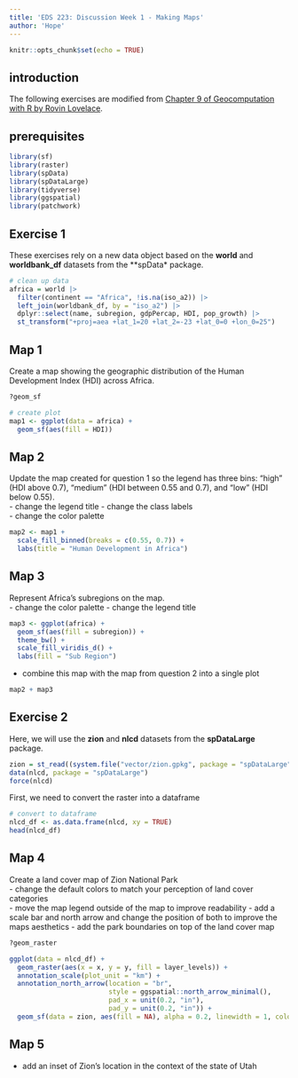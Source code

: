 ```yaml
---
title: 'EDS 223: Discussion Week 1 - Making Maps'
author: 'Hope'
---
```


```r
knitr::opts_chunk$set(echo = TRUE)
```

## introduction

The following exercises are modified from [Chapter 9 of Geocomputation with R by Rovin Lovelace](https://geocompr.robinlovelace.net/adv-map.html).

## prerequisites

```r
library(sf)
library(raster)
library(spData)
library(spDataLarge)
library(tidyverse)
library(ggspatial)
library(patchwork)
```

## Exercise 1

These exercises rely on a new data object based on the **world** and **worldbank_df** datasets from the **spData* package.

```r
# clean up data
africa = world |> 
  filter(continent == "Africa", !is.na(iso_a2)) |> 
  left_join(worldbank_df, by = "iso_a2") |> 
  dplyr::select(name, subregion, gdpPercap, HDI, pop_growth) |> 
  st_transform("+proj=aea +lat_1=20 +lat_2=-23 +lat_0=0 +lon_0=25")
```

## Map 1

Create a map showing the geographic distribution of the Human Development Index (HDI) across Africa.  

```r
?geom_sf

# create plot
map1 <- ggplot(data = africa) +
  geom_sf(aes(fill = HDI))
```

## Map 2

Update the map created for question 1 so the legend has three bins: "high" (HDI above 0.7), "medium" (HDI between 0.55 and 0.7), and "low" (HDI below 0.55).   
-   change the legend title 
-   change the class labels   
-   change the color palette   

```r
map2 <- map1 +
  scale_fill_binned(breaks = c(0.55, 0.7)) +
  labs(title = "Human Development in Africa")
```

## Map 3

Represent Africa's subregions on the map.  
-   change the color palette 
-   change the legend title 

```r
map3 <- ggplot(africa) +
  geom_sf(aes(fill = subregion)) +
  theme_bw() +
  scale_fill_viridis_d() +
  labs(fill = "Sub Region")
```

-   combine this map with the map from question 2 into a single plot   

```r
map2 + map3
```


## Exercise 2

Here, we will use the **zion** and **nlcd** datasets from the **spDataLarge** package.

```r
zion = st_read((system.file("vector/zion.gpkg", package = "spDataLarge")))
data(nlcd, package = "spDataLarge")
force(nlcd)
```

First, we need to convert the raster into a dataframe

```r
# convert to dataframe
nlcd_df <- as.data.frame(nlcd, xy = TRUE)
head(nlcd_df)
```

## Map 4

Create a land cover map of Zion National Park    
-   change the default colors to match your perception of land cover categories   
-   move the map legend outside of the map to improve readability 
-   add a scale bar and north arrow and change the position of both to improve the maps aesthetics 
-   add the park boundaries on top of the land cover map    

```r
?geom_raster

ggplot(data = nlcd_df) +
  geom_raster(aes(x = x, y = y, fill = layer_levels)) +
  annotation_scale(plot_unit = "km") +
  annotation_north_arrow(location = "br", 
                         style = ggspatial::north_arrow_minimal(),
                         pad_x = unit(0.2, "in"),
                         pad_y = unit(0.2, "in")) +
  geom_sf(data = zion, aes(fill = NA), alpha = 0.2, linewidth = 1, color = "cornflowerblue")
```

## Map 5

-   add an inset of Zion's location in the context of the state of Utah  

```r

```

```r

```

```r

```
